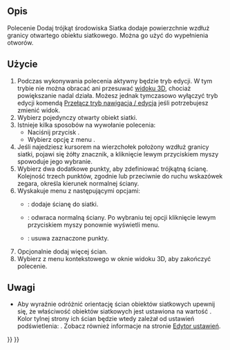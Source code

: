 <languages/>

{{Docnav/pl
|[[Mesh_FillInteractiveHole/pl|Interaktywne wypełnienie otworów]]
|[[Mesh_RemoveComponents/pl|Usuń elementy]]
|[[Mesh_Workbench/pl|środowisko pracy Siatka]]
|IconL=Mesh_FillInteractiveHole.svg
|IconR=Mesh_RemoveComponents.svg
|IconC=Workbench_Mesh.svg
}}

{{GuiCommand/pl
|Name=Mesh AddFacet
|Name/pl=Siatka: Dodaj trójkąt
|MenuLocation=Siatki → Dodaj trójkąt
|Workbenches=[[Mesh_Workbench/pl|Siatka]]
|SeeAlso=[[Mesh_FillupHoles/pl|Wypełnienie otworów]], [[Mesh_FillInteractiveHole/pl|Interaktywne wypełnienie otworów]]
}}

<span id="Description"></span>
==Opis==

Polecenie Dodaj trójkąt środowiska Siatka dodaje powierzchnie wzdłuż granicy otwartego obiektu siatkowego. Można go użyć do wypełnienia otworów.

<span id="Usage"></span>
==Użycie==

# Podczas wykonywania polecenia aktywny będzie tryb edycji. W tym trybie nie można obracać ani przesuwać [[3D_view/pl|widoku 3D]], chociaż powiększanie nadal działa. Możesz jednak tymczasowo wyłączyć tryb edycji komendą [[Std_ToggleNavigation/pl|Przełącz tryb nawigacja / edycja]] jeśli potrzebujesz zmienić widok.
# Wybierz pojedynczy otwarty obiekt siatki.
# Istnieje kilka sposobów na wywołanie polecenia:
#* Naciśnij przycisk {{Button|[[Image:Mesh_AddFacet.svg|16px]] [[Mesh_AddFacet/pl|Dodaj trójkąt]]}}.
#* Wybierz opcję z menu {{MenuCommand|Siatki → [[Image:Mesh_AddFacet.svg|16px]] Dodaj trójkąt}}.
# Jeśli najedziesz kursorem na wierzchołek położony wzdłuż granicy siatki, pojawi się żółty znacznik, a kliknięcie lewym przyciskiem myszy spowoduje jego wybranie.
# Wybierz dwa dodatkowe punkty, aby zdefiniować trójkątną ścianę. Kolejność trzech punktów, zgodnie lub przeciwnie do ruchu wskazówek zegara, określa kierunek normalnej ściany.
# Wyskakuje menu z następującymi opcjami:
#* {{MenuCommand|Dodaj trójkąt}}: dodaje ścianę do siatki.
#* {{MenuCommand|Odwróć wektory normalne}}: odwraca normalną ściany. Po wybraniu tej opcji kliknięcie lewym przyciskiem myszy ponownie wyświetli menu.
#* {{MenuCommand|Wyczyść}}: usuwa zaznaczone punkty.
# Opcjonalnie dodaj więcej ścian.
# Wybierz {{MenuCommand|Zakończ}} z menu kontekstowego w oknie widoku 3D, aby zakończyć polecenie.

<span id="Notes"></span>
==Uwagi==

* Aby wyraźnie odróżnić orientację ścian obiektów siatkowych upewnij się, że właściwość {{PropertyView|Oświetlenie}} obiektów siatkowych jest ustawiona na wartość {{Value|Jedna strona}}. Kolor tylnej strony ich ścian będzie wtedy zależał od ustawień podświetlenia: {{MenuCommand|Edycja → Preferencje → Wyświetlanie → Źródła światła → Kolor podświetlenia}}. Zobacz również informacje na stronie [[Preferences_Editor/pl#Źródła_światła|Edytor ustawień]].


{{Docnav/pl
|[[Mesh_FillInteractiveHole/pl|Interaktywne wypełnienie otworów]]
|[[Mesh_RemoveComponents/pl|Usuń elementy]]
|[[Mesh_Workbench/pl|środowisko pracy Siatka]]
|IconL=Mesh_FillInteractiveHole.svg
|IconR=Mesh_RemoveComponents.svg
|IconC=Workbench_Mesh.svg
}}

{{Mesh Tools navi{{#translation:}}}}
{{Userdocnavi{{#translation:}}}}
{{clear}}